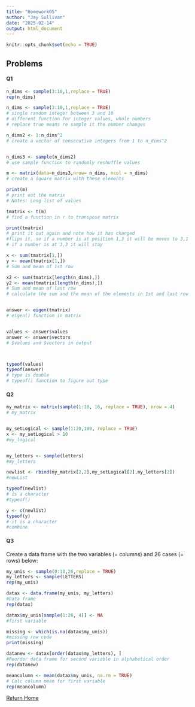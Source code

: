 ```yaml
---
title: "Homework05"
author: "Jay Sullivan"
date: "2025-02-14"
output: html_document
---
```


```r
knitr::opts_chunk$set(echo = TRUE)
```
## Problems
#### Q1
```r
n_dims <- sample(3:10,1,replace = TRUE)
rep(n_dims)
```
```r
n_dims <- sample(3:10,1,replace = TRUE)
# single random integer between 3 and 10
# different function for integer values, whole numbers
# replace true means re sample it the number changes

n_dims2 <- 1:n_dims^2
# create a vector of consecutive integers from 1 to n_dims^2


n_dims3 <- sample(n_dims2)
# use sample function to randomly reshuffle values

m <- matrix(data=n_dims3,nrow= n_dims, ncol = n_dims)
# create a square matrix with these elements

print(m)
# print out the matrix
# Notes: Long list of values

tmatrix <- t(m)
# find a function in r to transpose matrix

print(tmatrix)
# print it out again and note how it has changed
#flips it, so if a number is at position 1,3 it will be moves to 3,1
# if a number is at 3,3 it will stay

x <- sum(tmatrix[1,])
y <- mean(tmatrix[1,])
# Sum and mean of 1st row

x2 <- sum(tmatrix[length(n_dims),])
y2 <- mean(tmatrix[length(n_dims),])
# Sum and mean of last row
# calculate the sum and the mean of the elements in 1st and last row


answer <- eigen(tmatrix)
# eigen() function in matrix


values <- answer$values
answer <- answer$vectors
# $values and $vectors in output



typeof(values)
typeof(answer)
# type is double
# typeof() function to figure out type
```



#### Q2   
```r

my_matrix <- matrix(sample(1:10, 16, replace = TRUE), nrow = 4)
# my_matrix


my_setLogical <- sample(1:20,100, replace = TRUE)
x <- my_setLogical > 10
#my_logical


my_letters <- sample(letters)
#my_letters

newlist <- rbind(my_matrix[2,2],my_setLogical[2],my_letters[2])
#newList

typeof(newlist)
# is a character
#typeof()

y <- c(newlist)
typeof(y)
# it is a character
#combine
```


#### Q3   
####### Create a data frame with the two variables (= columns) and 26 cases (= rows) below:
```r

my_unis <- sample(0:10,26,replace = TRUE)
my_letters <- sample(LETTERS)
rep(my_unis)

datax <- data.frame(my_unis, my_letters)
#Data frame
rep(datax)

datax$my_unis[sample(1:26, 4)] <- NA
#first variable

missing <- which(is.na(datax$my_unis))
#missing row code
print(missing)

datanew <- datax[order(datax$my_letters), ]
#Reorder data frame for second variable in alphabetical order
rep(datanew)

meancolumn <- mean(datax$my_unis, na.rm = TRUE)
# Calc column mean for first variable
rep(meancolumn)


```    


[Return Home](index.html)

